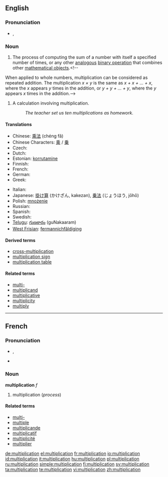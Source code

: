 {{wikipedia}}
==English==

===Pronunciation===
* {{IPA|/ˌmʌltəplɪˈkeɪʃən/}}, {{SAMPA|/%mVlt@plI"keIS@n/}}
*: {{rhymes|eɪʃǝn}}

===Noun===
{{en-noun|s|-}}

# <!--Def1-->{{context|uncountable|arithmetic|mathematics}} The process of computing the sum of a number with itself a specified number of times, or any other [[analogous]] [[binary operation]] that combines other [[mathematical object]]s.<!--
When applied to whole numbers, multiplication can be considered as repeated addition.  The multiplication  ''x &times; y''  is the same as  ''x + x + ... + x'',  where the  ''x''  appears  ''y'' times in the addition, or  ''y + y + ... + y'',  where the  ''y''  appears  ''x''  times in the addition.-->
# <!--Def2-->{{context|countable|arithmetic}} A calculation involving multiplication.
#: ''The teacher set us ten multiplications as homework.''

====Translations====
{{trans-top|process}}<!--Def1-->
* Chinese: [[乘法]] (chéng fǎ)
* Chinese Characters: [[乘]] / [[乗]]
* Czech: {{t-|cs|násobení|n}}
* Dutch: {{t+|nl|vermenigvuldiging|f}}
* Estonian: [[korrutamine]]
* Finnish: {{t+|fi|kertolasku}}
* French: {{t+|fr|multiplication|f}}
* German: {{t+|de|Multiplikation|f}}
* Greek: {{t+|el|πολλαπλασιασμός|sc=Grek}}
{{trans-mid}}
* Italian: {{t+|it|moltiplicazione|f}}
* Japanese: [[掛け算]] (かけざん, kakezan), [[乗法]] (じょうほう, jōhō)
* Polish: [[mnożenie]] {{n}}
* Russian: {{t+|ru|умножение|n|tr=umnožénije|sc=Cyrl}}
* Spanish: {{t+|es|multiplicación|f}}
* Swedish: {{t+|sv|multiplikation|c}}
* [[Telugu]]: [[గుణకారం]] (guNakaaram)
* [[West Frisian]]: [[fermannichfâldiging]]
{{trans-bottom}}

{{trans-top|calculation}}
{{trans-mid}}
{{trans-bottom}}

====Derived terms====
* [[cross-multiplication]]
* [[multiplication sign]]
* [[multiplication table]]

====Related terms====
* [[multi-]]
* [[multiplicand]]
* [[multiplicative]]
* [[multiplicity]]
* [[multiply]]

----

==French==

===Pronunciation===
* {{IPA|lang=fr|/myl.ti.pli.ka.sjɔ̃/}}, {{SAMPA|/myl.ti.pli.ka.sjO~/}}
* {{audio|Fr-multiplication-fr FR-Paris.ogg|Audio (Paris)}}

===Noun===
'''multiplication''' ''f''

# multiplication (''process'')

====Related terms====
* [[multi-#French|multi-]]
* [[multiple]]
* [[multiplicande]]
* [[multiplicatif]]
* [[multiplicité]]
* [[multiplier]]

[[de:multiplication]]
[[el:multiplication]]
[[fr:multiplication]]
[[io:multiplication]]
[[id:multiplication]]
[[it:multiplication]]
[[hu:multiplication]]
[[pl:multiplication]]
[[ru:multiplication]]
[[simple:multiplication]]
[[fi:multiplication]]
[[sv:multiplication]]
[[ta:multiplication]]
[[te:multiplication]]
[[vi:multiplication]]
[[zh:multiplication]]